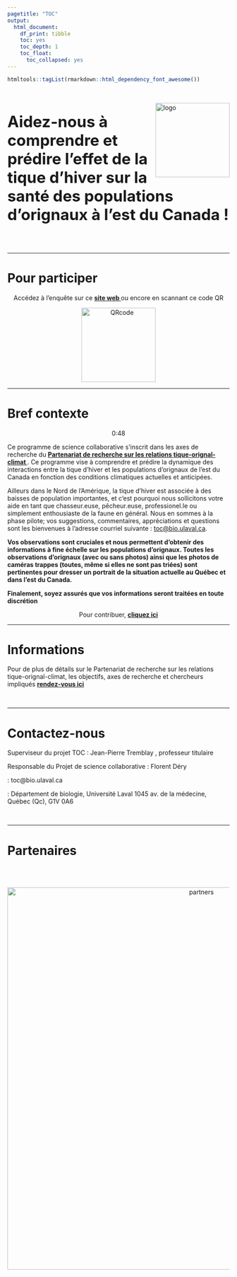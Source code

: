 ```yaml
---
pagetitle: "TOC"
output: 
  html_document:
    df_print: tibble
    toc: yes
    toc_depth: 1
    toc_float:
      toc_collapsed: yes
---
```

```r
htmltools::tagList(rmarkdown::html_dependency_font_awesome())
```

\

<img src="images/logo2.png" alt="logo" style="height:1.75in;" align="right"/> <p style="font-size:35px" align="left"> **Aidez-nous à comprendre et prédire l'effet de la tique d'hiver sur la santé des populations d'orignaux à l'est du Canada !** </p>

\

___

# Pour participer 

<p  align="middle">
Accédez à l'enquête sur ce **[site web <i class="fa fa-external-link "> </i> ](https://survey123.arcgis.com/share/a784696f6a7d40d9a83db5f0c9e88ff1?)** ou encore en scannant ce code QR </p>

<p  align="middle"> <i class="fa fa-arrow-down" style="font-size:36px"></i> </p>

<p  align="middle">
<img src="images/Projet TOC.png" alt="QRcode" style="height:1.75in;" align="middle"/>
</p>

___

# Bref contexte

<p  align="middle"> <i class="fa fa-clock-o" aria-hidden="true" style="font-size:16px"> </i> 0:48 </p>

Ce programme de science collaborative s'inscrit dans les axes de recherche du **[Partenariat de recherche sur les relations tique-orignal-climat <i class="fa fa-external-link "> </i>](http://www.sites.google.com/view/tiqueorignalclimat)**. Ce programme vise à comprendre et prédire la dynamique des interactions entre la tique d’hiver et les populations d’orignaux de l’est du Canada en fonction des conditions climatiques actuelles et anticipées.

Ailleurs dans le Nord de l'Amérique, la tique d'hiver est associée à des baisses de population importantes, et c'est pourquoi nous sollicitons votre aide en tant que chasseur.euse, pêcheur.euse, professionel.le ou simplement enthousiaste de la faune en général. Nous en sommes à la phase pilote; vos suggestions, commentaires, appréciations et questions sont les bienvenues à l'adresse courriel suivante : [toc@bio.ulaval.ca](mailto:toc@bio.ulaval.ca). 

**Vos observations sont cruciales et nous permettent d'obtenir des informations à fine échelle sur les populations d'orignaux. Toutes les observations d'orignaux (avec ou sans photos) ainsi que les photos de caméras trappes (toutes, même si elles ne sont pas triées) sont pertinentes pour dresser un portrait de la situation actuelle au Québec et dans l'est du Canada.** 

**Finalement, soyez assurés que vos informations seront traitées en toute discrétion**

<p  align="middle"> Pour contribuer, **[cliquez ici](#pour-participer)** </p>

___

# Informations

Pour de plus de détails sur le Partenariat de recherche sur les relations tique-orignal-climat, les objectifs, axes de recherche et chercheurs impliqués **[rendez-vous ici <i class="fa fa-external-link " ></i>](http://www.sites.google.com/view/tiqueorignalclimat)**

\

___

# Contactez-nous

Superviseur du projet TOC : Jean-Pierre Tremblay , professeur titulaire

Responsable du Projet de science collaborative : Florent Déry

<i class="glyphicon glyphicon-envelope" style="font-size:16px"> </i> : toc@bio.ulaval.ca

<i class="fa fa-address-card"> </i> : Département de biologie, Université Laval
1045 av. de la médecine, Québec (Qc), G1V 0A6

\

___

# Partenaires
\
\

<p  align="middle">
  <img src="images/partners.png" alt="partners" style="width:9in;"/>
</p>

\
\


